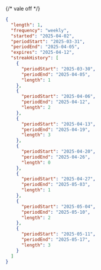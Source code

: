 {/* vale off */}

```json Response [expandable]
{
  "length": 1,
  "frequency": "weekly",
  "started": "2025-04-02",
  "periodStart": "2025-03-31",
  "periodEnd": "2025-04-05",
  "expires": "2025-04-12",
  "streakHistory": [
    {
      "periodStart": "2025-03-30",
      "periodEnd": "2025-04-05",
      "length": 1
    },
    {
      "periodStart": "2025-04-06",
      "periodEnd": "2025-04-12",
      "length": 2
    },
    {
      "periodStart": "2025-04-13",
      "periodEnd": "2025-04-19",
      "length": 3
    },
    {
      "periodStart": "2025-04-20",
      "periodEnd": "2025-04-26",
      "length": 0
    },
    {
      "periodStart": "2025-04-27",
      "periodEnd": "2025-05-03",
      "length": 1
    },
    {
      "periodStart": "2025-05-04",
      "periodEnd": "2025-05-10",
      "length": 2
    },
    {
      "periodStart": "2025-05-11",
      "periodEnd": "2025-05-17",
      "length": 3
    }
  ]
}
```
